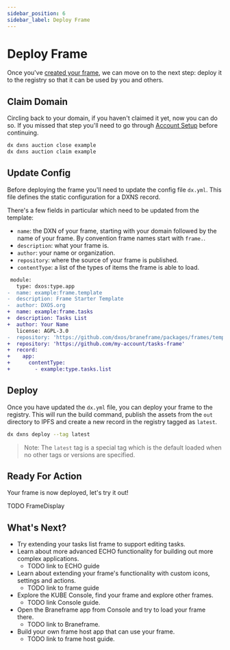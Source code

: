```yaml
---
sidebar_position: 6
sidebar_label: Deploy Frame
---
```


# Deploy Frame

Once you've [created your frame](./create-frame), we can move on to the next step: deploy it to the registry so that it can be used by you and others.

## Claim Domain

Circling back to your domain, if you haven't claimed it yet, now you can do so. If you missed that step you'll need to go through [Account Setup](./account-setup) before continuing.

```bash
dx dxns auction close example
dx dxns auction claim example
```

## Update Config

Before deploying the frame you'll need to update the config file `dx.yml`. This file defines the static configuration for a DXNS record.

There's a few fields in particular which need to be updated from the template:

- `name`: the DXN of your frame, starting with your domain followed by the name of your frame. By convention frame names start with `frame.`.
- `description`: what your frame is.
- `author`: your name or organization.
- `repository`: where the source of your frame is published.
- `contentType`: a list of the types of items the frame is able to load.

```diff
 module:
   type: dxos:type.app
-  name: example:frame.template
-  description: Frame Starter Template
-  author: DXOS.org
+  name: example:frame.tasks
+  description: Tasks List
+  author: Your Name
   license: AGPL-3.0
-  repository: 'https://github.com/dxos/braneframe/packages/frames/template-frame'
+  repository: 'https://github.com/my-account/tasks-frame'
+  record:
+    app:
+      contentType:
+        - example:type.tasks.list
```

## Deploy

Once you have updated the `dx.yml` file, you can deploy your frame to the registry. This will run the build command, publish the assets from the `out` directory to IPFS and create a new record in the registry tagged as `latest`.

```bash
dx dxns deploy --tag latest
```

> Note: The `latest` tag is a special tag which is the default loaded when no other tags or versions are specified.

## Ready For Action

Your frame is now deployed, let's try it out!

TODO FrameDisplay

## What's Next?

- Try extending your tasks list frame to support editing tasks.
- Learn about more advanced ECHO functionality for building out more complex applications.
  - TODO link to ECHO guide
- Learn about extending your frame's functionality with custom icons, settings and actions.
  - TODO link to frame guide
- Explore the KUBE Console, find your frame and explore other frames.
   - TODO link Console guide.
- Open the Braneframe app from Console and try to load your frame there.
   - TODO link to Braneframe.
- Build your own frame host app that can use your frame.
   - TODO link to frame host guide.
